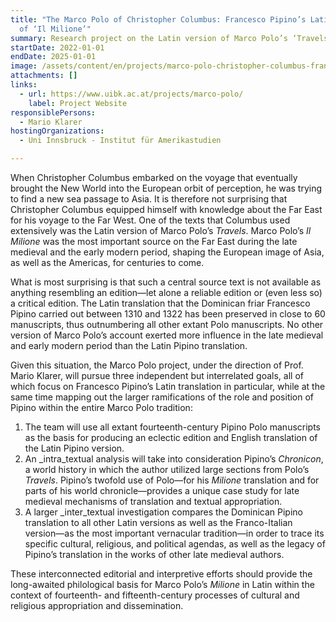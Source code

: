 ```yaml
---
title: "The Marco Polo of Christopher Columbus: Francesco Pipino’s Latin Version
  of ‘Il Milione’"
summary: Research project on the Latin version of Marco Polo’s ‘Travels’
startDate: 2022-01-01
endDate: 2025-01-01
image: /assets/content/en/projects/marco-polo-christopher-columbus-francesco-pipinos-latin-version-il-milione/marco_polo2.png
attachments: []
links:
  - url: https://www.uibk.ac.at/projects/marco-polo/
    label: Project Website
responsiblePersons:
  - Mario Klarer
hostingOrganizations:
  - Uni Innsbruck - Institut für Amerikastudien

---
```

When Christopher Columbus embarked on the voyage that eventually brought the New World into the European orbit of perception, he was trying to find a new sea passage to Asia. It is therefore not surprising that Christopher Columbus equipped himself with knowledge about the Far East for his voyage to the Far West. One of the texts that Columbus used extensively was the Latin version of Marco Polo’s _Travels_. Marco Polo’s _Il Milione_ was the most important source on the Far East during the late medieval and the early modern period, shaping the European image of Asia, as well as the Americas, for centuries to come.

What is most surprising is that such a central source text is not available as anything resembling an edition—let alone a reliable edition or (even less so) a critical edition. The Latin translation that the Dominican friar Francesco Pipino carried out between 1310 and 1322 has been preserved in close to 60 manuscripts, thus outnumbering all other extant Polo manuscripts. No other version of Marco Polo’s account exerted more influence in the late medieval and early modern period than the Latin Pipino translation.

Given this situation, the Marco Polo project, under the direction of Prof. Mario Klarer, will pursue three independent but interrelated goals, all of which focus on Francesco Pipino’s Latin translation in particular, while at the same time mapping out the larger ramifications of the role and position of Pipino within the entire Marco Polo tradition:

1.  The team will use all extant fourteenth-century Pipino Polo manuscripts as the basis for producing an eclectic edition and English translation of the Latin Pipino version.
2.  An _intra_textual analysis will take into consideration Pipino’s _Chronicon_, a world history in which the author utilized large sections from Polo’s _Travels_. Pipino’s twofold use of Polo—for his _Milione_ translation and for parts of his world chronicle—provides a unique case study for late medieval mechanisms of translation and textual appropriation.
3.  A larger _inter_textual investigation compares the Dominican Pipino translation to all other Latin versions as well as the Franco-Italian version—as the most important vernacular tradition—in order to trace its specific cultural, religious, and political agendas, as well as the legacy of Pipino’s translation in the works of other late medieval authors.

These interconnected editorial and interpretive efforts should provide the long-awaited philological basis for Marco Polo’s _Milione_ in Latin within the context of fourteenth- and fifteenth-century processes of cultural and religious appropriation and dissemination.